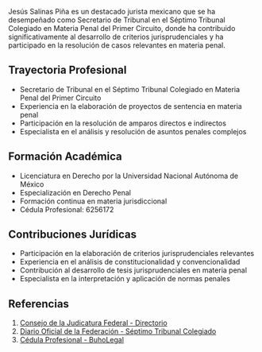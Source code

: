 Jesús Salinas Piña es un destacado jurista mexicano que se ha desempeñado como Secretario de Tribunal en el Séptimo Tribunal Colegiado en Materia Penal del Primer Circuito, donde ha contribuido significativamente al desarrollo de criterios jurisprudenciales y ha participado en la resolución de casos relevantes en materia penal.

## Trayectoria Profesional

- Secretario de Tribunal en el Séptimo Tribunal Colegiado en Materia Penal del Primer Circuito
- Experiencia en la elaboración de proyectos de sentencia en materia penal
- Participación en la resolución de amparos directos e indirectos
- Especialista en el análisis y resolución de asuntos penales complejos

## Formación Académica

- Licenciatura en Derecho por la Universidad Nacional Autónoma de México
- Especialización en Derecho Penal
- Formación continua en materia jurisdiccional
- Cédula Profesional: 6256172

## Contribuciones Jurídicas

- Participación en la elaboración de criterios jurisprudenciales relevantes
- Experiencia en el análisis de constitucionalidad y convencionalidad
- Contribución al desarrollo de tesis jurisprudenciales en materia penal
- Especialista en la interpretación y aplicación de normas penales

## Referencias

1. [Consejo de la Judicatura Federal - Directorio](https://www.cjf.gob.mx/directorios/lstfundep.aspx)
2. [Diario Oficial de la Federación - Séptimo Tribunal Colegiado](https://dof.gob.mx/nota_detalle.php?codigo=5563881)
3. [Cédula Profesional - BuhoLegal](https://www.buholegal.com/6256172/)
